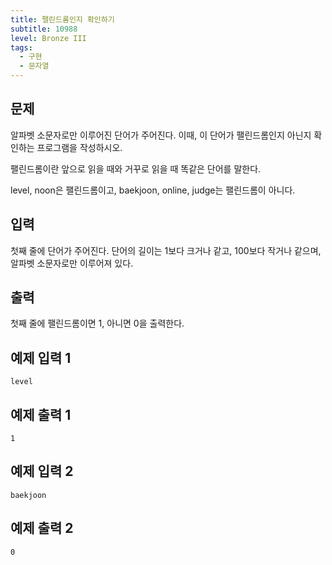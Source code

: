 ```yaml
---
title: 팰린드롬인지 확인하기
subtitle: 10988
level: Bronze III
tags:
  - 구현
  - 문자열
---
```


## 문제

알파벳 소문자로만 이루어진 단어가 주어진다. 이때, 이 단어가 팰린드롬인지 아닌지 확인하는 프로그램을 작성하시오.

팰린드롬이란 앞으로 읽을 때와 거꾸로 읽을 때 똑같은 단어를 말한다.

level, noon은 팰린드롬이고, baekjoon, online, judge는 팰린드롬이 아니다.

## 입력

첫째 줄에 단어가 주어진다. 단어의 길이는 1보다 크거나 같고, 100보다 작거나 같으며, 알파벳 소문자로만 이루어져 있다.

## 출력

첫째 줄에 팰린드롬이면 1, 아니면 0을 출력한다.

## 예제 입력 1

```
level
```

## 예제 출력 1

```
1
```

## 예제 입력 2

```
baekjoon
```

## 예제 출력 2

```
0
```
